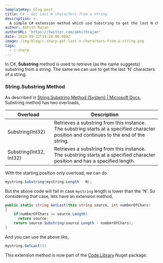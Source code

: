 ```yaml
---
templateKey: blog-post
title: C# - Get Last N characters from a string
description: >-
  A simple C# extension method which use Substring to get the last N characters in a string.
author: Abhith Rajan
authorURL: "https://twitter.com/abhithrajan"
date: 2019-09-22T19:26:00.000Z
image: /img/blog/c-sharp-get-last-n-characters-from-a-string.png
tags:
  - c-sharp
---
```


In C#, **Substring** method is used to retrieve (as the name suggests) substring from a string. The same we can use to get the last 'N' characters of a string.

### String.Substring Method

As described in [String.Substring Method (System) | Microsoft Docs](https://docs.microsoft.com/en-us/dotnet/api/system.string.substring?view=netframework-4.8), Substring method has two overloads,

| Overload                | Description                                                                                                                              |
| ----------------------- | ---------------------------------------------------------------------------------------------------------------------------------------- |
| Substring(Int32)        | Retrieves a substring from this instance. The substring starts at a specified character position and continues to the end of the string. |
| Substring(Int32, Int32) | Retrieves a substring from this instance. The substring starts at a specified character position and has a specified length.             |

With the starting position only overload, we can do.

```cs
mystring.Substring(mystring.Length - N);
```

But the above code will fail in case `mystring` length is lower than the 'N'. So considering that case, lets have an extension method,

```cs
public static string GetLast(this string source, int numberOfChars)
{
    if(numberOfChars >= source.Length)
      return source;
    return source.Substring(source.Length - numberOfChars);
}
```

And you can use the above like,

```cs
mystring.GetLast(5)
```

This extension method is now part of the [Code.Library](https://code-library.abhith.net) Nuget package.
